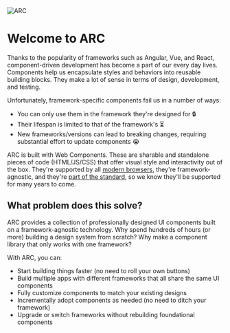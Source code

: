 
<Meta title="Introduction" />

<img src="arc-red.svg" alt="ARC" />

# Welcome to ARC

Thanks to the popularity of frameworks such as Angular, Vue, and React, component-driven development has become a part of our every day lives.
Components help us encapsulate styles and behaviors into reusable building blocks.
They make a lot of sense in terms of design, development, and testing.

Unfortunately, framework-specific components fail us in a number of ways:

- You can only use them in the framework they're designed for 🔒
- Their lifespan is limited to that of the framework's ⏳
- New frameworks/versions can lead to breaking changes, requiring substantial effort to update components 😭

ARC is built with Web Components.
These are sharable and standalone pieces of code (HTML/JS/CSS) that offer visual style and interactivity out of the box.
They're supported by all [modern browsers](https://caniuse.com/custom-elementsv1), they're framework-agnostic, and they're [part of the standard](https://developer.mozilla.org/en-US/docs/Web/Web_Components),
so we know they'll be supported for many years to come.

## What problem does this solve?

ARC provides a collection of professionally designed UI components built on a framework-agnostic technology.
Why spend hundreds of hours (or more) building a design system from scratch?
Why make a component library that only works with one framework?

With ARC, you can:

- Start building things faster (no need to roll your own buttons)
- Build multiple apps with different frameworks that all share the same UI components
- Fully customize components to match your existing designs
- Incrementally adopt components as needed (no need to ditch your framework)
- Upgrade or switch frameworks without rebuilding foundational components
